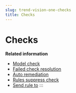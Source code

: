 ```yaml
---
slug: trend-vision-one-checks
title: Checks
---
```

# Checks

**Related information**

- [Model check](model-check.mdx)
- [Failed check resolution](failed-check-resolution.mdx)
- [Auto remediation](auto-remediation.mdx)
- [Rules suppress check](rules-suppress-check.mdx)
- [Send rule to](send-rule.mdx)
:::
